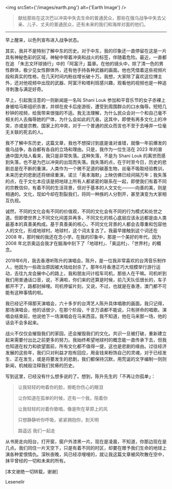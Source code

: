 <img srcSet={'/images/earth.png'} alt={'Earth Image'} />


> 献给那些在这次巴以冲突中失去生命的普通民众，那些在俄乌战争中失去父亲、儿子、丈夫的普通民众，还有未来的我们和海岸对面的他们。

---


早上醒来，以色列宣布进入战争状态。


其实，我并不是特别了解中东的历史。对于中东，我的印象还一直停留在这是一片具有神秘色彩的区域，神秘中带着冲突和战火的标签，伴随着危险。最近，一直都在追 「朱志文环球骑行」中的「阿富汗」篇章。在他的镜头中，除了清一色的男性群体，极少见女性群体外，还有他手持各种武器的画面。他也凭借着这些视频片段和真实的性格，在几天时间内粉丝增长破十万。我想，大家除了喜欢这位博主外，还对他视频中出现的武器、阿富汗和塔利班感兴趣，观看他的视频也是一种追寻刺激与满足好奇。


早上，引起我注意的一则新闻是一名叫 Shani Louk 参加和平音乐节的女子赤裸上身被哈马斯组织杀害，并绑在皮卡后座游街，遭受到周围群众的口水侮辱。短短几秒钟的视频，给我带来很强的不适。我无法理解，为什么民众会对一个和自己毫不相关的人去侮辱她的尸体，为什么会如此的亢奋。这其中，即使有再多文化上的冲突，亦或是宗教、国家上的冲突，对于一个普通的民众而言也不至于去唾弃一位毫无关联的死去的人。


我不了解中东历史，这篇文章，我也不想探讨到底是谁对谁错，就像一年前爆发的俄乌战争，各自都有各自的立场和理由。只是，我作为一位生活在 2023 年的普通中国大陆人看来，我只是非常失落。这种失落，不是为 Shani Louk 的离世而感到失落，也不是为巴以冲突的出现而失落。我失落的点，在于时至今日，历史的悲剧总是在不断的重演，人类作为一个微不足道的碳基生物，丝毫不吸取经验教训，未来历史的悲剧还将继续重演，诺兰「奥本海默」上映仿佛已经间隔万年；我失落的点，在于文化本应该是把地球上所有人都紧密的联系在一起，即使我们有着不同的宗教信仰，有着不同的生活背景，但对于基本的人文文化———向善的美，则是相通的。文化，现如今却在割裂我们，将同一种族的人分割开，甚至演变为大家相互仇视。


诚然，不同的文化会有不同的价值观，不同的文化会有不同的行为模式和处世之道。但即使世界上不同文化间差异再多，不同文化的核心底层应该永远都是由人类最基本的真善美构成。基于真善美的核心，不同文化背景的人都会去尊重和包容他人的文化，形成地球村。地球村，这个词太复古了。我最早接触到这个词还在 2008 年，那时候的我还在念小学。在我的印象中，那是一个美好的年代，因为 2008 年北京奥运会我才在脑海中刻下了「地球村」、「奥运村」、「世界村」的概念。


2019年6月，我去香港听陈升的演唱会。陈升，是一位我非常喜欢的台湾音乐制作人，他因为一些政治原因被大陆给封杀了。那年6月香港正巧大规模举行游行运动，去往九龙会展中心的路上，我和朋友问计程车司机，那些人在干嘛。司机听到我们用普通话口音，说，不满啦，你们来的还算是时候，前几天队伍很长的，车子都开不了，路都封掉哩。司机停留片刻，又说，不过，也就是在香港，澳门都不可能有这种事情的啦。


我已经记不得那天演唱会，六十多岁的台湾艺人陈升具体唱歌的画面。我只记得，那场演唱会，他的话很少，在那个阶段，千言万语都不能说，只有拼命的唱歌。演唱会结束前，他说他下一场演唱会在马来西亚。我不知道，他在马来那一场，他的话会不会多起来。


战火不仅仅会摧毁我们的家园，还会摧毁我们的文化。共识一旦被打破，重新建立起来需要付出比之前更多的努力。我始终希望地球村的概念能一直传承下去，但我也知道在权力和欲望面前，所有文化都不值得一提，这也是悲剧的缘由。过往经济发展的这些年，我们只对利益才抱有回应，用金钱来粉饰自己的灵魂，对于已经发生、正在发生，或是将要发生的悲剧，我们都保持沉默，用荒诞的文字编制一则则新闻，机械般注释我们贫瘠的历史。


写到这里，已经没有什么想多说的了。想到，陈升先生的「不再让你孤单」：


> 让我轻轻的吻着你的脸，擦乾你伤心的眼泪
>
> 让你知道在孤单的时候，还有一个我，陪着你
>
> 让我轻轻的对着你歌唱，像是吹在草原上的风
>
> 只想静静听你呼吸，紧紧拥抱你，到天明
>
> 路遥远 我们一起走


从书房走向阳台，打开窗，窗户外漆黑一片。现在是凌晨，不知道，你那边现在是几点。我们同住一片天空下，只是有着不同的时区，却要在赠予我们生命的地球上演各种爱恨情仇。深秋夜晚，风已经凉嗖嗖的，就让我这篇文章被风吹散在空中，抹平曾经的一切和未来的所有。


[本文谢绝一切转载，谢谢]

Lesenelir

